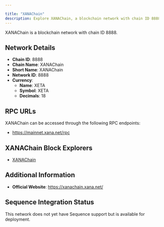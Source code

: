 ```yaml
---

title: "XANAChain"
description: Explore XANAChain, a blockchain network with chain ID 8888. Learn about its native currency, XETA, and how to interact with the network.
---
```




XANAChain is a blockchain network with chain ID 8888.

## Network Details

- **Chain ID**: 8888
- **Chain Name**: XANAChain
- **Short Name**: XANAChain
- **Network ID**: 8888
- **Currency**: 
  - **Name**: XETA
  - **Symbol**: XETA
  - **Decimals**: 18

## RPC URLs

XANAChain can be accessed through the following RPC endpoints:

- https://mainnet.xana.net/rpc

## XANAChain Block Explorers

- [XANAChain](https://xanachain.xana.net)

## Additional Information

- **Official Website**: https://xanachain.xana.net/

## Sequence Integration Status

This network does not yet have Sequence support but is available for deployment.
